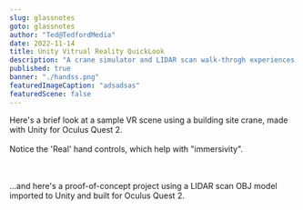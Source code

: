 ```yaml
---
slug: glassnotes
goto: glassnotes
author: "Ted@TedfordMedia"
date: 2022-11-14
title: Unity Vitrual Reality QuickLook
description: "A crane simulator and LIDAR scan walk-throgh experiences made with Unity for Oculus Quest 2"
published: true
banner: "./handss.png"
featuredImageCaption: "adsadsas"
featuredScene: false
---
```



<Layout>
  Here's a brief look at a sample VR scene using a building site crane, made with Unity for Oculus Quest 2.  <br /><br />Notice the 'Real' hand controls, which help with "immersivity". <br /><br />
<YouTube youTubeId="Ys6jdk3s6ec" />
</Layout> 

<Layout><br />
  ...and here's a proof-of-concept project using a LIDAR scan OBJ model imported to Unity and built for Oculus Quest 2.<br /><br />

<YouTube youTubeId="x869c4hsOWk" />
</Layout>
